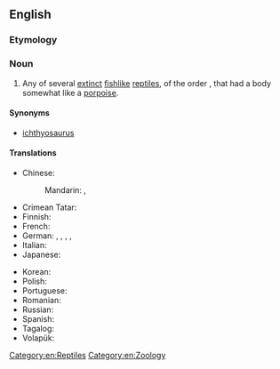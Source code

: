 ==English==

===Etymology===
{{lbor|en|NL.|Ichthyosaurus}}

===Noun===
{{wikipedia}}
{{en-noun}}

# Any of several [[extinct]] [[fishlike]] [[reptile]]s, of the order {{taxlink|Ichthyosauria|order|noshow=1}}, that had a body somewhat like a [[porpoise]]. {{defdate|from c. 1830}}

====Synonyms====
* [[ichthyosaurus]]

====Translations====
{{trans-top|extinct reptile}}
* Chinese:
*: Mandarin: {{t+|cmn|魚龍|sc=Hani}}, {{t+|cmn|鱼龙|tr=yúlóng|sc=Hani}}
* Crimean Tatar: {{t|crh|ihtiozavr}}
* Finnish: {{t+|fi|kalalisko}}
* French: {{t+|fr|ichtyosaure|m}}
* German: {{t|de|Fischechse|f}}, {{t|de|Fischeidechse|f}}, {{t|de|Fischsaurier|m}}, {{t|de|Ichthyosaurier|m}}, {{t|de|Ichthyosaurus|m}}
* Italian: {{t|it|ittiosauro|m}}
* Japanese: {{t+|ja|魚竜|tr=ぎょりゅう, gyoryū||sc=Jpan}}
{{trans-mid}}
* Korean: {{t|ko|어룡}}
* Polish: {{t|pl|ichtiozaur|m}}
* Portuguese: {{t|pt|ictiossauro|m}}
* Romanian: {{t+|ro|ihtiozaur|m}}
* Russian: {{t+|ru|ихтиоза́вр|m}}
* Spanish: {{t|es|ictiosaurio|m}}
* Tagalog: {{t|tl|isdambayawak}}
* Volapük: {{t|vo|liktiosaur}}
{{trans-bottom}}

[[Category:en:Reptiles]]
[[Category:en:Zoology]]